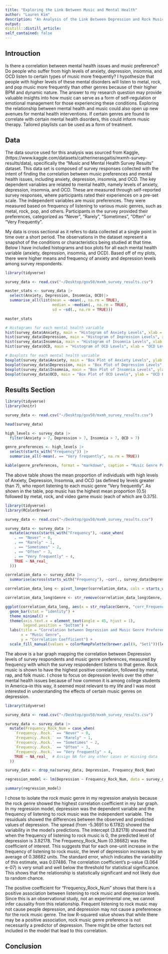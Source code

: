 ```yaml
---
title: "Exploring the Link Between Music and Mental Health"
author: "Lauren Kim"
description: "An Analysis of the Link Between Depression and Rock Music"
output:
distill::distill_article:
self_contained: false
---
```


## Introuction
Is there a correlation between mental health issues and music preference? Do people who suffer from high levels of anxiety, depression, insomnia, and OCD listen to certain types of music more frequently? I hypothesize that people with higher levels of these mental disorders will listen to metal, rock, and pop music more frequently than other genres because of their higher BPM and dynamic nature. The answer to my research question may provide valuable insights into how music can serve as a form of self-regulation or emotional management for those experiencing these conditions. Exploring the relationship between mental health and music could also open up new avenues for mental health interventions. If certain genres are found to correlate with certain mental health disorders, this could inform music therapy. Tailored playlists can be used as a form of treatment. 

## Data
The data source used for this analysis was sourced from Kaggle, (https://www.kaggle.com/datasets/catherinerasgaitis/mxmh-survey-results/data), specifically the "Music and Mental Health Survey Results" dataset. This data set is composed of survey responses collected with the intent of finding the correlation between music preferences and mental health issues, including anxiety, depression, insomnia, and OCD. The key dependent variables are related to mental health, namely levels of anxiety, depression, insomnia, and OCD. These are measured through self-reported survey responses, where participants rated their experiences on a pre-set scale. The independent variables are music preferences. They were measured based on frequency of listening to various music genres, such as metal, rock, pop, and others. Participants in the survey provided their preferences, categorized as "Never", "Rarely", "Sometimes", "Often" or "Very Frequently". 

My data is cross sectional as it refers to data collected at a single point in time over a short period. The observations in the dataset represent a snapshot of the conditions or characteristics being studied at that time. Below I have included histograms and box plots for all each mental health variable (anxiety, depression, insomnia, and OCD). Based off of my plots, there were higher means and frequency of anxiety and depression levels among survey respondents. 

```r
library(tidyverse)

survey_data <- read.csv("~/Desktop/gov50/mxmh_survey_results.csv")

master_stats <- survey_data |>
  select(Anxiety, Depression, Insomnia, OCD)|>
  summarise_all(list(mean = ~mean(., na.rm = TRUE), 
                     median = ~median(., na.rm = TRUE), 
                     sd = ~sd(., na.rm = TRUE)))

master_stats

# Histograms for each mental health variable
hist(survey_data$Anxiety, main = "Histogram of Anxiety Levels", xlab = "Anxiety Level")
hist(survey_data$Depression, main = "Histogram of Depression Levels", xlab = "Depression Level")
hist(survey_data$Insomnia, main = "Histogram of Insomnia Levels", xlab = "Insomnia Level")
hist(survey_data$OCD, main = "Histogram of OCD Levels", xlab = "OCD Level")

# Boxplots for each mental health variable
boxplot(survey_data$Anxiety, main = "Box Plot of Anxiety Levels", ylab = "Anxiety Level")
boxplot(survey_data$Depression, main = "Box Plot of Depression Levels", ylab = "Depression Level")
boxplot(survey_data$Insomnia, main = "Box Plot of Insomnia Levels", ylab = "Insomnia Level")
boxplot(survey_data$OCD, main = "Box Plot of OCD Levels", ylab = "OCD Level")
```

## Results Section
```r
library(tidyverse)
library(knitr)

survey_data <- read.csv("~/Desktop/gov50/mxmh_survey_results.csv")

head(survey_data)

high_levels <- survey_data |>
  filter(Anxiety > 7, Depression > 7, Insomnia > 7, OCD > 7)

genre_preferences <- high_levels |>
  select(starts_with("Frequency")) |>
  summarise_all(~mean(. == "Very frequently", na.rm = TRUE))

kable(genre_preferences, format = "markdown", caption = "Music Genre Preferences among Individuals with High Levels of Anxiety, Depression, Insomnia, and OCD")
```
The above table shows the mean proportion of individuals with high levels of Anxiety, Depression, Insomnia, and OCD (as defined by levels greater than 7), who report listening to each music genre "Very frequently". As shown in the table, pop music has the highest mean proportion (0.5) followed by metal, rock, and video game music (each of which are 0.375). 

```r
library(tidyverse)
library(RColorBrewer)

survey_data <- read.csv("~/Desktop/gov50/mxmh_survey_results.csv")

survey_data <- survey_data |>
  mutate(across(starts_with("Frequency"), ~case_when(
    . == "Never" ~ 0,
    . == "Rarely" ~ 1,
    . == "Sometimes" ~ 2,
    . == "Often" ~ 3,
    . == "Very frequently" ~ 4,
    TRUE ~ NA_real_
  )))

correlation_data <- survey_data |>
  summarise(across(starts_with("Frequency"), ~cor(., survey_data$Depression, use = "complete.obs"), .names = "corr_{.col}"))

correlation_data_long <- pivot_longer(correlation_data, cols = starts_with("corr"), names_to = "Genre", values_to = "Correlation")

correlation_data_long$Genre <- str_remove(correlation_data_long$Genre, "corr_Frequency\\[")

ggplot(correlation_data_long, aes(x = str_replace(Genre, "corr_Frequency\\.", ""), y = Correlation)) +
  geom_bar(stat = "identity") +
  theme_minimal() +
  theme(axis.text.x = element_text(angle = 45, hjust = 1),
        legend.position = "bottom") +
  labs(title = "Correlation between Depression and Music Genre Preferences",
       x = "Music Genre",
       y = "Correlation Coefficient") +
  scale_fill_manual(values = colorRampPalette(brewer.pal(9, "Set1"))(length(unique(correlation_data_long$Genre))))
```
The above is a bar graph mapping the correlation between Depression levels of survey respondents and music genre preferences, measured by frequency with which the survey respodendent listens to that genre. Rock music is shown to have the highest positive correlation, followed by metal, rap, and folk music. I chose to focus on depression levels over the other mental health issues because of how common it is among college students in America--in this way, it seemed most relevant to my life and I was most interested in understanding the effects of certain music genres on depression.  
```r
library(tidyverse)

survey_data <- read.csv("~/Desktop/gov50/mxmh_survey_results.csv")

survey_data <- survey_data |>
  mutate(Frequency_Rock_Num = case_when(
    `Frequency..Rock.` == "Never" ~ 0,
    `Frequency..Rock.` == "Rarely" ~ 1,
    `Frequency..Rock.` == "Sometimes" ~ 2,
    `Frequency..Rock.` == "Often" ~ 3,
    `Frequency..Rock.` == "Very frequently" ~ 4,
    TRUE ~ NA_real_  # Assign NA for any other cases or missing data
  ))

survey_data <- drop_na(survey_data, Depression, Frequency_Rock_Num)

regression_model <- lm(Depression ~ Frequency_Rock_Num, data = survey_data)

summary(regression_model)

```
I chose to isolate the rock music genre in my regression analysis because the rock genre showed the highest correlation coefficient in my bar graph. In my regression model, depression was the dependent variable and the frequency of listening to rock music was the independent variable. The resuiduals showed the differences between the observed and predicted values of depression. The spread (from -5.3691 to 6.1782) showed the variability in the model's predictions. The intercept (3.82178) showed that when the frequency of listening to rock music is 0, the predicted level of depression is 3.82178. The Frequency_Rock_Num (0.38682) was the coefficient of interest. This suggests that for each one-unit increase in the frequency of listening to rock music, the level of depression increases by an average of 0.38682 units. The standard error, which indicates the variability of this estimate, was 0.07486. The correlation coefficient's p-value (3.064 e-07) is very small and well below the threshold for statistical significance. This shows that the relationship is statistically significant and not likely due to random chance. 

The positive coefficient for "Frequency_Rock_Num" shows that there is a positive association between listening to rock music and depression levels. Since this is an observational study, not an experimental one, we cannot infer causality from this relationship. Frequent listening to rock music may not cause people depression, and depression may not cause a preferenece for the rock music genre. The low R-squared value shows that while there may be a positive association, rock music genre preference is not necessarily a predictor of depression. There might be other factors not included in the model that lead to this correlation.

## Conclusion

